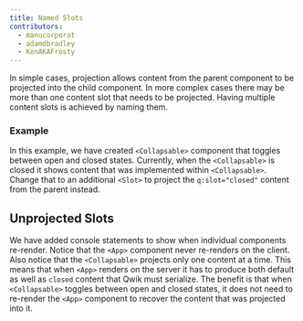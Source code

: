 ```yaml
---
title: Named Slots
contributors:
  - manucorporat
  - adamdbradley
  - KenAKAFrosty
---
```


In simple cases, projection allows content from the parent component to be projected into the child component. In more complex cases there may be more than one content slot that needs to be projected. Having multiple content slots is achieved by naming them.

### Example

In this example, we have created `<Collapsable>` component that toggles between open and closed states. Currently, when the `<Collapsable>` is closed it shows content that was implemented within `<Collapsable>`. Change that to an additional `<Slot>` to project the `q:slot="closed"` content from the parent instead.

## Unprojected Slots

We have added console statements to show when individual components re-render. Notice that the `<App>` component never re-renders on the client. Also notice that the `<Collapsable>` projects only one content at a time. This means that when `<App>` renders on the server it has to produce both default as well as `closed` content that Qwik must serialize. The benefit is that when `<Collapsable>` toggles between open and closed states, it does not need to re-render the `<App>` component to recover the content that was projected into it.
